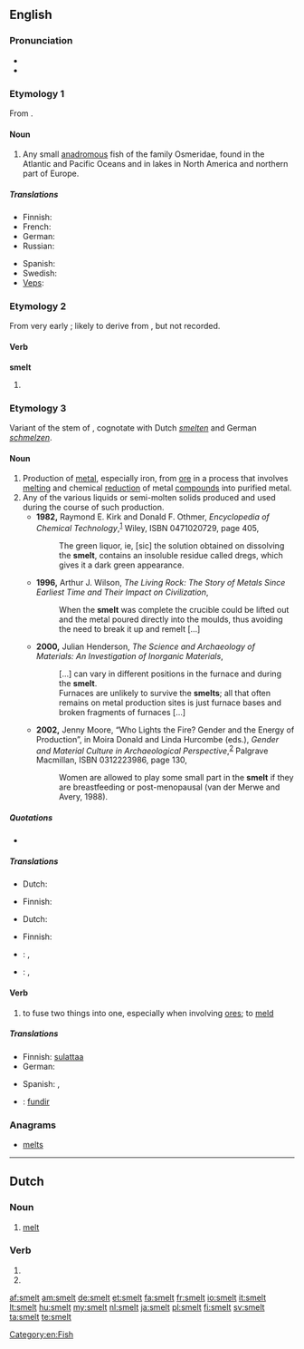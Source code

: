 ==English==
{{wikipedia|dab=smelt (disambiguation)}}

===Pronunciation===
* {{IPA|/ˈsmɛlt/}}
* {{rhymes|ɛlt}}

===Etymology 1===
From {{etyl|ang}} {{term|smelt}}.

====Noun====
{{wikipedia}}
{{en-noun}}

# Any small [[anadromous]] fish of the family Osmeridae, found in the Atlantic and Pacific Oceans and in lakes in North America and northern part of Europe.

=====Translations=====
{{trans-top|fish of the family Osmeridae}}
* Finnish: {{t|fi|kuore}}
* French: {{t+|fr|éperlan|m}}
* German: {{t|de|Stint}}
* Russian: {{t+|ru|корюшка|f|tr=kór'uška}}
{{trans-mid}}
* Spanish: {{t|es|eperlano|m}}
* Swedish: {{t|sv|nors}}
* [[Veps]]: {{tø|vep|sinikod}}
{{trans-bottom}}

===Etymology 2===
From very early {{etyl|enm}} {{term|smel}}; likely to derive from {{etyl|ang}}, but not recorded.

====Verb====
'''smelt'''

# {{past of|smell}}

===Etymology 3===
Variant of the stem of {{etyl|ang}} {{term|meltan||to melt}}, cognotate with Dutch ''[[smelten]]'' and German ''[[schmelzen]]''.

====Noun====
{{en-noun}}

# Production of [[metal]], especially iron, from [[ore]] in a process that involves [[melt|melting]] and chemical [[reduction]] of metal [[compound|compounds]] into purified metal.
# Any of the various liquids or semi-molten solids produced and used during the course of such production.
#* '''1982,''' Raymond E. Kirk and Donald F. Othmer, ''Encyclopedia of Chemical Technology'',<sup>[http://books.google.com/books?id=ELo2AAAAMAAJ]</sup> Wiley, ISBN 0471020729, page 405,
#*: The green liquor, ie, [sic] the solution obtained on dissolving the '''smelt''', contains an insoluble residue called dregs, which gives it a dark green appearance.
#* '''1996,''' Arthur J. Wilson, ''The Living Rock: The Story of Metals Since Earliest Time and Their Impact on Civilization'',
#*: When the '''smelt''' was complete the crucible could be lifted out and the metal poured directly into the moulds, thus avoiding the need to break it up and remelt […]
#* '''2000,''' Julian Henderson, ''The Science and Archaeology of Materials: An Investigation of Inorganic Materials'',
#*: […] can vary in different positions in the furnace and during the '''smelt'''.
#*: Furnaces are unlikely to survive the '''smelts'''; all that often remains on metal production sites is just furnace bases and broken fragments of furnaces […]
#* '''2002,''' Jenny Moore, “Who Lights the Fire? Gender and the Energy of Production”, in Moira Donald and Linda Hurcombe (eds.), ''Gender and Material Culture in Archaeological Perspective'',<sup>[http://books.google.com/books?id=che-z_41CnkC]</sup> Palgrave Macmillan, ISBN 0312223986, page 130,
#*: Women are allowed to play some small part in the '''smelt''' if they are breastfeeding or post-menopausal (van der Merwe and Avery, 1988). <!-- Confused? So is Ms. Moore. The smelt is considered allegorical for the female reproductive process, but woman who are pregnant or capable of pregnancy are considered detrimental to the smelt, so can't participate. -->

=====Quotations=====
* {{seeCites}}

=====Translations=====
{{trans-top|process of extracting metal from ore by melting}}
* Dutch: {{t|nl|wegsmelten}}
{{trans-mid}}
* Finnish: {{t|fi|pelkistyssulatus}}
{{trans-bottom}}

{{trans-top|any of the molten liquids involved in these processes}}
* Dutch: {{t|nl|smelten}}
{{trans-mid}}
* Finnish: {{t|fi|sula}}
{{trans-bottom}}

{{checktrans-top}} <!-- These appear to be verbs and not nouns as they are supposed to be in this section -->
* {{ttbc|Dutch}}: {{t+|nl|smelten}},  {{t|nl|versmelten}}
* {{ttbc|German}}: {{t+|de|schmelzen}},  {{t|de|verhütten}}
{{trans-bottom}}

====Verb====
{{en-verb}}

# to fuse two things into one, especially when involving [[ore]]s; to [[meld]]

=====Translations=====
{{trans-top|to fuse two things into one}}
* Finnish: [[sulattaa#Finnish|sulattaa]] {{t|fi|yhteen}}
* German: {{t|de|verschmelzen}}
{{trans-mid}}
* Spanish: {{t-|es|fundir}}, {{t-|es|soldar}}
{{trans-bottom}}

{{checktrans-top}}

{{trans-mid}}
* {{ttbc|pt}}: [[fundir]]
{{trans-bottom}}

===Anagrams===
* [[melts#English|melts]]

[[Category:en:Fish]]

----

==Dutch==

===Noun===
{{nl-noun|m|-|-}}

# [[melt]]

===Verb===
{{head|nl}}

# {{nl-verb-form|p=123|n=sg|t=pres|m=ind|smelten}}
# {{nl-verb-form|m=imp|smelten}}

[[af:smelt]]
[[am:smelt]]
[[de:smelt]]
[[et:smelt]]
[[fa:smelt]]
[[fr:smelt]]
[[io:smelt]]
[[it:smelt]]
[[lt:smelt]]
[[hu:smelt]]
[[my:smelt]]
[[nl:smelt]]
[[ja:smelt]]
[[pl:smelt]]
[[fi:smelt]]
[[sv:smelt]]
[[ta:smelt]]
[[te:smelt]]